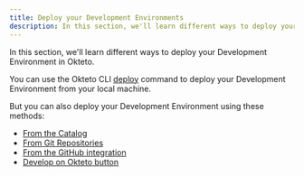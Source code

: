 ```yaml
---
title: Deploy your Development Environments
description: In this section, we'll learn different ways to deploy your Development Environment
---
```


In this section, we'll learn different ways to deploy your Development Environment in Okteto.

You can use the Okteto CLI [deploy](reference/okteto-cli.mdx#deploy) command to deploy your Development Environment from your local machine.

But you can also deploy your Development Environment using these methods:

- [From the Catalog](development/deploy/deploy-from-catalog.mdx)
- [From Git Repositories](development/deploy/deploy-from-git.mdx)
- [From the GitHub integration](development/deploy/from-private-repositories.mdx)
- [Develop on Okteto button](development/deploy/develop-on-okteto-button.mdx)